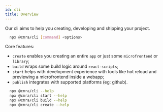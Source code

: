 ```yaml
---
id: cli
title: Overview
---
```



Our cli aims to help you creating, developing and shipping your project.

```bash
  npx @cmra/cli [command] <options>
```

Core features:

- `create` enables you creating an entire `app` or just some `microfrontend` or `library`;
- `build` wraps some build logic around `react-scripts`;
- `start` helps with development experience with tools like hot reload and previewing a microfrontend inside a webapp;
- `publish` <BetaTag /> integrates with supported platforms (eg: github).

```bash
  npx @cmra/cli --help
  npx @cmra/cli start --help
  npx @cmra/cli build --help
  npx @cmra/cli create --help
```
